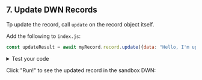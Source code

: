 ## 7. Update DWN Records

Tp update the record, call `update` on the record object itself.

Add the following to `index.js`:
```js
const updateResult = await myRecord.record.update({data: "Hello, I'm updated!"});
```

<details>
<summary>Test your code</summary>
<p>
To see the record that was updated in the DWN, add the following to <code>index.js</code>:

```js
console.log('Update result: ', updateResult.record.data.text());
```

The output will resemble:

```js
Update result: Hello, I'm updated!
```

</p>
</details>

Click "Run!" to see the updated record in the sandbox DWN: